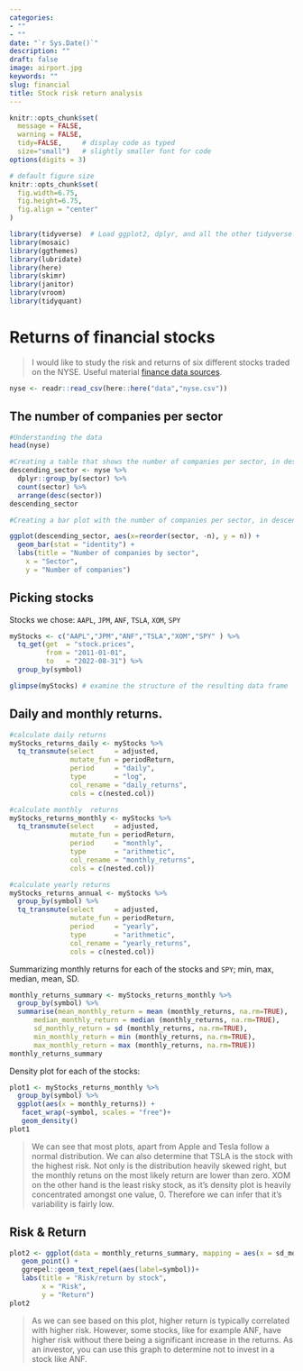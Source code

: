 ```yaml
---
categories:
- ""
- ""
date: "`r Sys.Date()`"
description: ""
draft: false
image: airport.jpg
keywords: ""
slug: financial
title: Stock risk return analysis
---
```


```r
knitr::opts_chunk$set(
  message = FALSE, 
  warning = FALSE, 
  tidy=FALSE,     # display code as typed
  size="small")   # slightly smaller font for code
options(digits = 3)

# default figure size
knitr::opts_chunk$set(
  fig.width=6.75, 
  fig.height=6.75,
  fig.align = "center"
)
```

```r
library(tidyverse)  # Load ggplot2, dplyr, and all the other tidyverse packages
library(mosaic)
library(ggthemes)
library(lubridate)
library(here)
library(skimr)
library(janitor)
library(vroom)
library(tidyquant)
```

# Returns of financial stocks

> I would like to study the risk and returns of six different stocks traded on the NYSE. Useful material [finance data sources](https://mam2023.netlify.app/reference/finance_data/).

```r
nyse <- readr::read_csv(here::here("data","nyse.csv"))
```

## The number of companies per sector

```r
#Understanding the data
head(nyse)

#Creating a table that shows the number of companies per sector, in descending order
descending_sector <- nyse %>%
  dplyr::group_by(sector) %>%
  count(sector) %>%
  arrange(desc(sector))
descending_sector

#Creating a bar plot with the number of companies per sector, in descending order

ggplot(descending_sector, aes(x=reorder(sector, -n), y = n)) + 
  geom_bar(stat = "identity") +
  labs(title = "Number of companies by sector",
    x = "Sector",
    y = "Number of companies")
```


## Picking stocks

Stocks we chose: `AAPL`, `JPM`, `ANF`, `TSLA`, `XOM`, `SPY`

```r

myStocks <- c("AAPL","JPM","ANF","TSLA","XOM","SPY" ) %>%
  tq_get(get  = "stock.prices",
         from = "2011-01-01",
         to   = "2022-08-31") %>%
  group_by(symbol) 

glimpse(myStocks) # examine the structure of the resulting data frame
```

## Daily and monthly returns.

```r
#calculate daily returns
myStocks_returns_daily <- myStocks %>%
  tq_transmute(select     = adjusted, 
               mutate_fun = periodReturn, 
               period     = "daily", 
               type       = "log",
               col_rename = "daily_returns",
               cols = c(nested.col))  

#calculate monthly  returns
myStocks_returns_monthly <- myStocks %>%
  tq_transmute(select     = adjusted, 
               mutate_fun = periodReturn, 
               period     = "monthly", 
               type       = "arithmetic",
               col_rename = "monthly_returns",
               cols = c(nested.col)) 

#calculate yearly returns
myStocks_returns_annual <- myStocks %>%
  group_by(symbol) %>%
  tq_transmute(select     = adjusted, 
               mutate_fun = periodReturn, 
               period     = "yearly", 
               type       = "arithmetic",
               col_rename = "yearly_returns",
               cols = c(nested.col))
```

Summarizing monthly returns for each of the stocks and `SPY`; min, max, median, mean, SD.

```r
monthly_returns_summary <- myStocks_returns_monthly %>% 
  group_by(symbol) %>% 
  summarise(mean_monthly_return = mean (monthly_returns, na.rm=TRUE),
      median_monthly_return = median (monthly_returns, na.rm=TRUE),
      sd_monthly_return = sd (monthly_returns, na.rm=TRUE),
      min_monthly_return = min (monthly_returns, na.rm=TRUE),
      max_monthly_return = max (monthly_returns, na.rm=TRUE))
monthly_returns_summary
```

Density plot for each of the stocks:

```r
plot1 <- myStocks_returns_monthly %>%
  group_by(symbol) %>% 
  ggplot(aes(x = monthly_returns)) +
   facet_wrap(~symbol, scales = "free")+
   geom_density()
plot1
```

> We can see that most plots, apart from Apple and Tesla follow a normal distribution. We can also determine that TSLA is the stock with the highest risk. Not only is the distribution heavily skewed right, but the monthly retuns on the most likely return are lower than zero. XOM on the other hand is the least risky stock, as it's density plot is heavily concentrated amongst one value, 0. Therefore we can infer that it's variability is fairly low.

## Risk & Return

```r
plot2 <- ggplot(data = monthly_returns_summary, mapping = aes(x = sd_monthly_return, y = mean_monthly_return)) +
   geom_point() +
   ggrepel::geom_text_repel(aes(label=symbol))+
   labs(title = "Risk/return by stock",
        x = "Risk",
        y = "Return")
plot2
```

> As we can see based on this plot, higher return is typically correlated with higher risk. However, some stocks, like for example ANF, have higher risk without there being a significant increase in the returns. As an investor, you can use this graph to determine not to invest in a stock like ANF.
